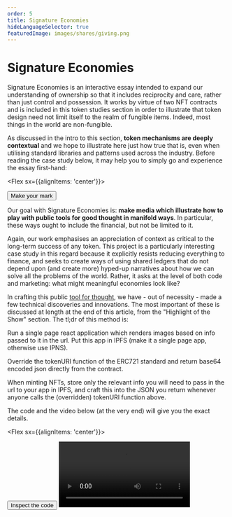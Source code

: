 ```yaml
---
order: 5
title: Signature Economies
hideLanguageSelector: true
featuredImage: images/shares/giving.png
---
```


# Signature Economies

Signature Economies is an interactive essay intended to expand our understanding of ownership so that it includes reciprocity and care, rather than just control and possession. It works by virtue of two NFT contracts and is included in this token studies section in order to illustrate that token design need not limit itself to the realm of fungible items. Indeed, most things in the world are non-fungible.

As discussed in the intro to this section, **token mechanisms are deeply contextual** and we hope to illustrate here just how true that is, even when utilising standard libraries and patterns used across the industry. Before reading the case study below, it may help you to simply go and experience the essay first-hand:

<Aligner center>

<Flex sx={{alignItems: 'center'}}>
  
  <Button to='https://sign.kernel.community' secondary inline>
    Make your mark
  </Button>

</Flex>

</Aligner>

Our goal with Signature Economies is: **make media which illustrate how to play with public tools for good thought in manifold ways**. In particular, these ways ought to include the financial, but not be limited to it. 

Again, our work emphasises an appreciation of context as critical to the long-term success of any token. This project is a particularly interesting case study in this regard because it explicitly resists reducing everything to finance, and seeks to create ways of using shared ledgers that do not depend upon (and create more) hyped-up narratives about how we can solve all the problems of the world. Rather, it asks at the level of both code and marketing: what might meaningful economies look like?

In crafting this public [tool for thought](/learn/module-3/remember/), we have - out of necessity - made a few technical discoveries and innovations. The most important of these is discussed at length at the end of this article, from the "Highlight of the Show" section. The tl;dr of this method is:

<Process>

Run a single page react application which renders images based on info passed to it in the url. Put this app in IPFS (make it a single page app, otherwise use IPNS).  

Override the tokenURI function of the ERC721 standard and return base64 encoded json directly from the contract.  

When minting NFTs, store only the relevant info you will need to pass in the url to your app in IPFS, and craft this into the JSON you return whenever anyone calls the (overridden) tokenURI function above.  

</Process>

The code and the video below (at the very end) will give you the exact details.

<Aligner center>

<Flex sx={{alignItems: 'center'}}>
  
  <Button to='https://github.com/kernel-community/signature-economies' secondary inline>
    Inspect the code
  </Button>

</Flex>

</Aligner>

<Video src="https://www.youtube-nocookie.com/embed/oBE8ToQS6CI" />

## Free Signs

To begin at the beginning, we needed some non-financial means of interacting with text significantly. We started with a fork of the [Declaration of Interdependence](https://www.interdependence.online/declaration), and so always had in mind some notion of “signing” the text permanently and meaningfully.

What this entails in practice is crafting an Ethereum Signed Message of the whole text and storing it somewhere permanent so that it may be referenced as an ongoing part of the document’s shared history. If you do not submit the signed message to Ethereum itself, then it is free, though which account signed can still be verified by anyone as they know what the body of the message (i.e. the essay itself) is.

What does “signing” mean in this context, though? Do I have to agree to the whole text? Does it make me a co-creator or co-beneficiary? Or is it more like a clap, or a like? 

While it is certainly closer to endorsement than co-creation in our context, a signed message links permanently your public key to some data. We have always liked the analogy that your public key is like your home address (and can be shared), while your private key is like your front door key (don’t share it ever). If we extend this analogy, then signed messages are like what you choose to plant in your front garden. As opposed to claps, which can only be seen on Medium, every time someone passes your home on the chain, they’ll be able to see what you’re growing there, irrespective of the media in which they encounter it.

The declaration was initially designed to use social verification, which we decided not to implement. You ought to be able to interact meaningfully with just a keypair: you do not need to reveal anything more about yourself than this if you do not wish to. Moreover, we changed the way these signatures are stored in Arweave so that they can be [more easily retrieved](https://github.com/kernel-community/signature-economies/blob/main/packages/dapp/src/utils/arweave.js#L70L77).

## Sealing the Deal

We have a [long-running interest in seals](/learn/module-1/playdough-protocols). Not only have they been used to ensure data integrity for more than 3,000 years; they are also the means by which we can trace trade networks and the concomitant ways in which trust has spread across the globe (i.e. the fact Sumerian seals are found in Mali signifies that a network existed between these places); as well as being directly linked to the development of writing.

We wanted to design a token that is capable of extending integrity and trust into the interplanetary systems we now have available to us, in the same way that seals have always been both the method by which trade is secured and the trace by which we can track where the trade network spreads. The way we achieve this is on-chain and maximally simple, involving a neat way to put structured directories into Arweave.

The seals themselves come in three different shapes, and the shape your seal takes is determined on-chain by the price you pay for it. This means that the explicitly financial mechanism which makes up this medium is also the method which allows for the most choice of the three possible interactions, because the price is left open to readers to specify. The more you pay, the more edges the seal has; moving from square to hexagonal to circular. Creating a seal is a public and verifiable commitment to a simple idea: free education matters, in the sense of both cost and autonomy.

We were inspired by the [Rewilder](https://app.rewilder.xyz) team. However, when we looked at their contracts, we noticed that [they use their own api](https://github.com/maraoz/rewilder/blob/dapp/contracts/RewilderNFT.sol#L29) and became determined to do better. There are two ways immediately available for improving this. The first is to explore [IPNS](https://docs.ipfs.io/concepts/ipns/) in order to host metadata for all the potential NFTs in a more dynamic way. However, we knew of a simpler and far more delightfully hacky solution.

You can upload entire directories to Arweave and, if you structure that directory in a clever way, you can access all kinds of metadata in a ‘dynamic’ fashion from the same permaweb link. You get all the benefits of an api, with none of the costs or security/impermanence issues.

[Here is the directory](https://github.com/kernel-community/signature-economies/tree/main/packages/hardhat/assets/arweave-seals) we uploaded to Arweave. [Here it is](https://arweave.net/SuPXgNnLyr_X4FR-a9M3jTloVH9wZnN334g9ToxyNZU/) on Arweave. We simply use this link as the baseURI for the tokens, and then specify which subdirectory and JSON file to add to the original link for each specific token [depending on the msg.value](https://github.com/kernel-community/signature-economies/blob/main/packages/hardhat/contracts/SignatureFund.sol#L101) of the call used to mint that token.

## Recurrent Seasons

There’s one more important thing to note in [this contract](https://github.com/kernel-community/signature-economies/blob/main/packages/hardhat/contracts/SignatureFund.sol#L32). We know we could have made it much more gas efficient by storing the URI in a tokenURI() function that overrides the ERC721 standard, which would be view only. However, we want to be able to update the seals over time, which means pointing the baseURI for metadata to a different Arweave URL. It is therefore critical that we store the full string in each tokenURI, so that seals which have already been minted remain fixed, while new seals can be generated with a different season of images and text.

This allows us to explore ongoing, sustainable, seasonal interaction with the contract and with the wider web3 community. It also allows us to play with limits and constraints which are not contrived. That is: there is no limit to the number of seals which can be minted, because 10000 PFP campaigns cultivate the kind of consumerist culture we find to be boring and distasteful.

However, everyone’s time is limited. It is not limited by some human contrivance in a structure we have designed and created: it is limited in an existential way. Therefore, placing a time limit on how long these particular seals will be created allows us to generate the kind of motivation to mint you might see in other projects, with less unnecessary anxiety and FOMO. We say this because seasonality implies not only change, by **cyclicality**. It is entirely possible that this season of seals will one day become available again: it’s just not clear when and what will come between then and now.

> When we cast these new networks as economies of sign rather than of ownership, then the game becomes one of actively finding more people able to respond, rather than extracting rent from my exclusive right to some artificially scarce series of bits.

## Highlight of the Show

Lastly, we needed some visually meaningful, implicitly financial means of interacting with the text which allows readers to make their own permanently significant mark. This is easy enough to write out in natural language, but opening up such a route within this new medium would prove surprisingly challenging.

We were inspired by [Medium’s highlights](https://www.productboard.com/blog/how-medium-highlights-feature-changed-publishing/) and the manner in which those have been used both to foster a greater community of readers and writers sharing what they think and giving each other valuable feedback across different media, all of which increases total time reading.

We knew we wanted to achieve something similar, except with more visual impact and using NFTs. We also knew that using NFTs would imply a cost for readers which would be helpful in mitigating spam, and so we wrote the initial contracts with an entirely open mint function. Anybody could call the mint function, provide it with any string, and it would create a NFT with the tokenURI set to that string. 

We knew the web app could send strings which referred to images generated using the text, and that we could exclude all other NFTs not minted in this manner from the “[Soul Signs](https://sign.kernel.community/signatures)” page. There is a difference between _contractual reality_ (which everyone has access to and can do with as they please) and _social reality_ (in which we can present curated data most relevant to our community and context through various interface choices).

This, at least, was what we presented to the wonderful developer who audited the contracts. With deep experience in the world of NFTs, this developer made the point that having an open and permissionless mint function was all well and good until a troll comes along and uses it to mint horrific and illegal content, which then results in your collection getting banned from secondary markets. 

While such markets are not the major focus of our work, it would be a pity to have done all this only to get banned for someone else’s actions. In addition to this, we have implemented a [10% contract-wide royalty](https://github.com/kernel-community/signature-economies/blob/main/packages/hardhat/contracts/base/ERC2981ContractWideRoyalties.sol) for secondary sales of Signature NFTs, so getting banned from marketplaces will likely lose us some potentially useful revenue in the long term.

## Better Ways of Being Open

Initially, we discussed the possibility of only allowing the creator of the contract to mint Signature NFTs. However, this defeats the whole point of permissionless systems, and introduces a potentially catastrophic security breach if the keys for that creator account are ever compromised. 

So, we decided to add a “signer” account to the contract, separate from the creator. Though anyone could call mint(), the signer account would have to sign any message sent to that function, which now included a data param for that signed message, and which would fail if it had not been signed correctly. Trying to have our cake and eat it too, we made sure that we could [set the signer account to 0x0](https://github.com/kernel-community/signature-economies/blob/cb38481ad4d5a21b32ff618abb3b92eede80e52a/packages/hardhat/contracts/SignatureNFT.sol#L86) if we wanted, in which case it would be equivalent to a purely public function. The thinking here was, “permissionless, but not unmoderated”.

This seemed to be an OK solution: not wonderful, but workable given our time constraints.

However, when we began working it into the web app, we saw how much unnecessary complexity this simple change at the contractual level added to the overall project. It required running a separate server somewhere which had the signer private key on it, then authenticating calls to that server, as well as the data in those calls, trying to obfuscate network requests made from the frontend (not really possible) and many other things which any “authentication” paradigm necessarily implies.

It was a deep lesson in why passwords and privileged roles suck. [Richard Stallman](https://www.oreilly.com/openbook/freedom/ch07.html) was heard laughing loudly in the background of many of those late nights.

We returned to the drawing board. We needed some way of minting NFTs which was flexible enough to accommodate reader’s choices, but constrained enough that trolls would not use it to get our collection banned. We knew we could not use any kind of privileged account. The thought of trying to use the same technique as is outlined above for Sealed NFTs did cross our minds, but the number of different combinations of characters in a 2124 word essay is well over 2 million using the most optimistic of counts, and crafting all of that metadata was too much.

Instead, we decided that all we needed to record when readers minted a Signature NFT was the start and end indices of the characters they had chosen. We could then use these start and end numbers to somehow generate the beautiful image you now see. 

However, we had already written the [p5.js script](https://github.com/kernel-community/signature-economies/blob/main/packages/dapp/src/components/HighlightModal/Canvas.js) which generates those images and had grown quite attached to it. The problem is: you can’t run p5.js onchain. At best, you can write a [room of infinite paintings](https://etherscan.io/address/0x4325ac3371f5526fb4190e5b426355c141b85018#code) using all sorts of svg sleight of hand. That, too, was not something we felt capable of doing. However, onchain svgs do use a trick we could leverage: a [tokenURI() override function](https://github.com/kernel-community/signature-economies/blob/main/packages/hardhat/contracts/SignatureNFT.sol#L114) that returns metadata directly from the contract using base64 encoded json. This resulted in a major

<Aligner center>

<Image src="/images/blog_headers/brainwave.jpg"/>

</Aligner>

We could take our p5.js script, turn it into a [little single page react app](https://github.com/kernel-community/signature-economies/tree/main/packages/metta-sign) that accepts start and end points in the url, [upload that app to IPFS](https://opensea.mypinata.cloud/ipfs/QmYHGGTbqwFtfLFhhAKojVbmJwkVMNyqrniG9HLL1PYpyD/#0-462), reference it [in the contract](https://github.com/kernel-community/signature-economies/blob/main/packages/hardhat/contracts/SignatureNFT.sol#L40) and _voila_! All we need to do is return metadata from the tokenURI() function which references the IPFS hash together with the start and end of the reader’s chosen highlight, and this little SPA will generate the image on demand. Moreover, we can be sure it will always be findable by that hash and so we have finally achieved our aim.

To summarise, after many different explorations, each of which had different trade-offs and implications at different levels of the "stack", we settled on an open method that uses some clever contractual solutions to ensure that no-one has a privileged role in minting NFTs while making sure such minting stays strictly within the boundaries we have set and the intention we have crafted for this application. In the end, we have created a new means of producing "dynamic" NFTs that are stored immutably on-chain. For emphasis, the process is as simple as:

<Process>

Run a single page react application which renders images based on info passed to it in the url. Put this app in IPFS (hence single page, otherwise you need IPNS, which is more complex).  

Override the tokenURI function of the ERC721 standard and return base64 encoded json directly from the contract.  

When minting NFTs, store only the relevant info you will need to pass in the url to your app in IPFS.  

</Process>

> **We have a permissionless, open mint function which can only be used to mint Signature NFTs from the essay, and will produce them as dynamic images which nevertheless have a permanent and verifiable root.**

## Signing Off With Gratitude

One last consideration we spent endless hours on was, “which network do we deploy on?” This has become more and more of a challenge for many kinds of projects in the last few years, which we think is a wonderful thing. However, our own context made the choice quite simple. It was not about attention, liquidity, active users, or any other metric. It comes down to this incredibly personal and sentimental signature. The upgrade to Ethereum 2.0 was on the horizon and we wanted this project to sign off the last seven, beautiful years on Ethereum 1, and to serve as a statement of thanks and praise to all who have participated.

We love you.

It has been a pleasure to work on this. The Signature Economies have cultivated within many of us a greater [sense of care](/conversation/reciprocity) and patience, as well as an understanding of what it really means to [do memorable work](/learn/module3/remember/#memory-only-exists-when-distributed). We find ourselves looking back over the commit trail and all the many months of work, and finally beginning to resonate with some of the deeper words in the text itself. In particular:

> Seek to improve the people around you by humbling yourself and handing over power at every chance, without shirking responsibility. Delighted, you will gradually find yourself doing nothing, being happy.

We invite you, one and all, to [come and make eternally beautiful marks with us](https://sign.kernel.community).

## Recording

Below you can watch a junto hosted by a Kernel Fellow to explore some of the ideas above and their underlying intention:

<Video src="https://www.youtube-nocookie.com/embed/yfQVevK0eI0" />
